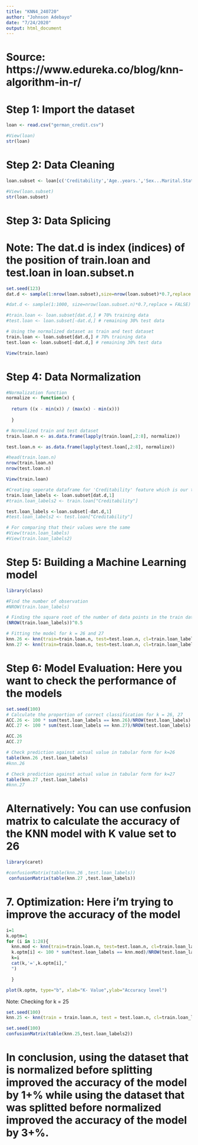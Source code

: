 ```yaml
---
title: "KNN4_240720"
author: "Johnson Adebayo"
date: "7/24/2020"
output: html_document
---
```


# Source: https://www.edureka.co/blog/knn-algorithm-in-r/

# Step 1: Import the dataset
```r
loan <- read.csv("german_credit.csv")
```


```r
#View(loan)
str(loan)

```

# Step 2: Data Cleaning
```r
loan.subset <- loan[c('Creditability','Age..years.','Sex...Marital.Status','Occupation','Account.Balance','Credit.Amount','Length.of.current.employment','Purpose')]

```


```r
#View(loan.subset)
str(loan.subset)

```

# Step 3: Data Splicing

# Note: The dat.d is index (indices) of the position of train.loan and test.loan in loan.subset.n
```r
set.seed(123)
dat.d <- sample(1:nrow(loan.subset),size=nrow(loan.subset)*0.7,replace = FALSE) #random selection of 70% data.

#dat.d <- sample(1:1000, size=nrow(loan.subset.n)*0.7,replace = FALSE)

#train.loan <- loan.subset[dat.d,] # 70% training data
#test.loan <- loan.subset[-dat.d,] # remaining 30% test data

# Using the normalized dataset as train and test dataset
train.loan <- loan.subset[dat.d,] # 70% training data
test.loan <- loan.subset[-dat.d,] # remaining 30% test data


```


```r
View(train.loan)

```

# Step 4: Data Normalization
```r

#Normalization function
normalize <- function(x) {
  
  return ((x - min(x)) / (max(x) - min(x))) 
  
  }
```



```r
# Normalized train and test dataset
train.loan.n <- as.data.frame(lapply(train.loan[,2:8], normalize))

test.loan.n <- as.data.frame(lapply(test.loan[,2:8], normalize))

```

```r
#head(train.loan.n)
nrow(train.loan.n)
nrow(test.loan.n)
```



```r
View(train.loan)

```


```r
#Creating seperate dataframe for 'Creditability' feature which is our target.
train.loan_labels <- loan.subset[dat.d,1]
#train.loan_labels2 <- train.loan["Creditability"]

test.loan_labels <-loan.subset[-dat.d,1]
#test.loan_labels2 <- test.loan["Creditability"]

# For comparing that their values were the same
#View(train.loan_labels)
#View(train.loan_labels2)
```

# Step 5: Building a Machine Learning model

```r
library(class)

```

```r
#Find the number of observation
#NROW(train.loan_labels) 

# Finding the square root of the number of data points in the train dataset (square root of 700)
(NROW(train.loan_labels))^0.5


```


```r
# Fitting the model for k = 26 and 27
knn.26 <- knn(train=train.loan.n, test=test.loan.n, cl=train.loan_labels, k=26)
knn.27 <- knn(train=train.loan.n, test=test.loan.n, cl=train.loan_labels, k=27)
```


# Step 6: Model Evaluation: Here you want to check the performance of the models
```r
set.seed(100)
# Calculate the proportion of correct classification for k = 26, 27
ACC.26 <- 100 * sum(test.loan_labels == knn.26)/NROW(test.loan_labels)
ACC.27 <- 100 * sum(test.loan_labels == knn.27)/NROW(test.loan_labels)

ACC.26
ACC.27
```


```r
# Check prediction against actual value in tabular form for k=26
table(knn.26 ,test.loan_labels)
#knn.26

```

```r
# Check prediction against actual value in tabular form for k=27
table(knn.27 ,test.loan_labels)
#knn.27

```

# Alternatively: You can use confusion matrix to calculate the accuracy of the KNN model with K value set to 26


```r
library(caret)
```


```r
#confusionMatrix(table(knn.26 ,test.loan_labels))
 confusionMatrix(table(knn.27 ,test.loan_labels))

```

# 7. Optimization: Here i'm trying to improve the accuracy of the model
```r

i=1
k.optm=1
for (i in 1:28){
  knn.mod <- knn(train=train.loan.n, test=test.loan.n, cl=train.loan_labels, k=i)
  k.optm[i] <- 100 * sum(test.loan_labels == knn.mod)/NROW(test.loan_labels)
  k=i
  cat(k,'=',k.optm[i],"
  ")

  }

```


```r
plot(k.optm, type="b", xlab="K- Value",ylab="Accuracy level")

```

Note: Checking for k = 25
```r
set.seed(100)
knn.25 <- knn(train = train.loan.n, test = test.loan.n, cl=train.loan_labels, k=25)
```

```r
set.seed(100)
confusionMatrix(table(knn.25,test.loan_labels2))
```


# In conclusion, using the dataset that is normalized before splitting improved the accuracy of the model by 1+% while using the dataset that was splitted before normalized improved the accuracy of the model by 3+%.

```r

```

```r

```

```r

```

```r

```

```r

```

```r

```

```r

```



